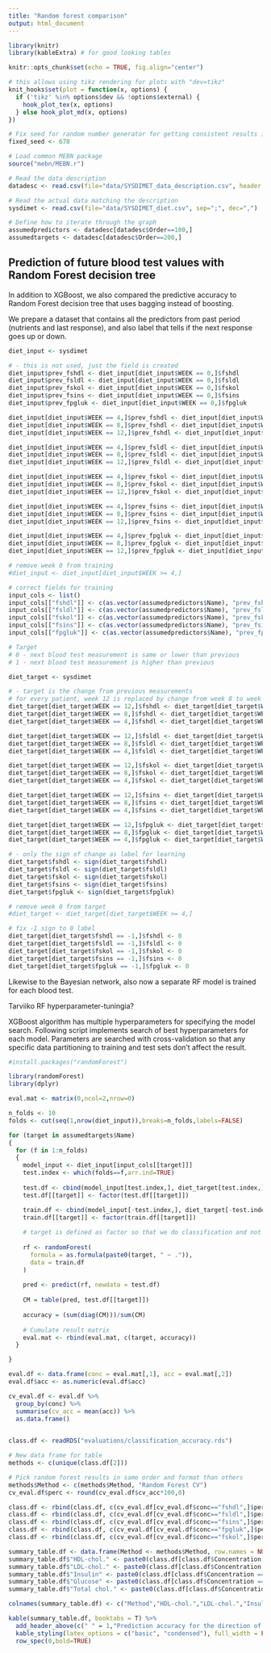 ```yaml
---
title: "Random forest comparison"
output: html_document
---
```


```r
library(knitr)
library(kableExtra) # for good looking tables

knitr::opts_chunk$set(echo = TRUE, fig.align="center")

# this allows using tikz rendering for plots with "dev=tikz"
knit_hooks$set(plot = function(x, options) {
  if ('tikz' %in% options$dev && !options$external) {
    hook_plot_tex(x, options)
  } else hook_plot_md(x, options)
})

# Fix seed for random number generator for getting consistent results in kmeans etc.
fixed_seed <- 678

# Load common MEBN package
source("mebn/MEBN.r")
```

```r

# Read the data description
datadesc <- read.csv(file="data/SYSDIMET_data_description.csv", header = TRUE, sep = ";")

# Read the actual data matching the description
sysdimet <- read.csv(file="data/SYSDIMET_diet.csv", sep=";", dec=",")

# Define how to iterate through the graph
assumedpredictors <- datadesc[datadesc$Order==100,]    
assumedtargets <- datadesc[datadesc$Order==200,] 
```

## Prediction of future blood test values with Random Forest decision tree

In addition to XGBoost, we also compared the predictive accuracy to Random Forest decision tree that uses bagging instead of boosting.

We prepare a dataset that contains all the predictors from past period (nutrients and last response), and also label that tells if the next response goes up or down.

```r
diet_input <- sysdimet

# - this is not used, just the field is created
diet_input$prev_fshdl <- diet_input[diet_input$WEEK == 0,]$fshdl
diet_input$prev_fsldl <- diet_input[diet_input$WEEK == 0,]$fsldl
diet_input$prev_fskol <- diet_input[diet_input$WEEK == 0,]$fskol
diet_input$prev_fsins <- diet_input[diet_input$WEEK == 0,]$fsins
diet_input$prev_fpgluk <- diet_input[diet_input$WEEK == 0,]$fpgluk

diet_input[diet_input$WEEK == 4,]$prev_fshdl <- diet_input[diet_input$WEEK == 0,]$fshdl
diet_input[diet_input$WEEK == 8,]$prev_fshdl <- diet_input[diet_input$WEEK == 4,]$fshdl
diet_input[diet_input$WEEK == 12,]$prev_fshdl <- diet_input[diet_input$WEEK == 8,]$fshdl

diet_input[diet_input$WEEK == 4,]$prev_fsldl <- diet_input[diet_input$WEEK == 0,]$fsldl
diet_input[diet_input$WEEK == 8,]$prev_fsldl <- diet_input[diet_input$WEEK == 4,]$fsldl
diet_input[diet_input$WEEK == 12,]$prev_fsldl <- diet_input[diet_input$WEEK == 8,]$fsldl

diet_input[diet_input$WEEK == 4,]$prev_fskol <- diet_input[diet_input$WEEK == 0,]$fskol
diet_input[diet_input$WEEK == 8,]$prev_fskol <- diet_input[diet_input$WEEK == 4,]$fskol
diet_input[diet_input$WEEK == 12,]$prev_fskol <- diet_input[diet_input$WEEK == 8,]$fskol

diet_input[diet_input$WEEK == 4,]$prev_fsins <- diet_input[diet_input$WEEK == 0,]$fsins
diet_input[diet_input$WEEK == 8,]$prev_fsins <- diet_input[diet_input$WEEK == 4,]$fsins
diet_input[diet_input$WEEK == 12,]$prev_fsins <- diet_input[diet_input$WEEK == 8,]$fsins

diet_input[diet_input$WEEK == 4,]$prev_fpgluk <- diet_input[diet_input$WEEK == 0,]$fpgluk
diet_input[diet_input$WEEK == 8,]$prev_fpgluk <- diet_input[diet_input$WEEK == 4,]$fpgluk
diet_input[diet_input$WEEK == 12,]$prev_fpgluk <- diet_input[diet_input$WEEK == 8,]$fpgluk

# remove week 0 from training
#diet_input <- diet_input[diet_input$WEEK >= 4,]

# correct fields for training
input_cols <- list()
input_cols[["fshdl"]] <- c(as.vector(assumedpredictors$Name), "prev_fshdl")
input_cols[["fsldl"]] <- c(as.vector(assumedpredictors$Name), "prev_fsldl")
input_cols[["fskol"]] <- c(as.vector(assumedpredictors$Name), "prev_fskol")
input_cols[["fsins"]] <- c(as.vector(assumedpredictors$Name), "prev_fsins")
input_cols[["fpgluk"]] <- c(as.vector(assumedpredictors$Name), "prev_fpgluk")

# Target 
# 0 - next blood test measurement is same or lower than previous
# 1 - next blood test measurement is higher than previous

diet_target <- sysdimet

# - target is the change from previous measurements
# for every patient, week 12 is replaced by change from week 8 to week 12, etc
diet_target[diet_target$WEEK == 12,]$fshdl <- diet_target[diet_target$WEEK == 12,]$fshdl - diet_target[diet_target$WEEK == 8,]$fshdl
diet_target[diet_target$WEEK == 8,]$fshdl <- diet_target[diet_target$WEEK == 8,]$fshdl - diet_target[diet_target$WEEK == 4,]$fshdl
diet_target[diet_target$WEEK == 4,]$fshdl <- diet_target[diet_target$WEEK == 4,]$fshdl - diet_target[diet_target$WEEK == 0,]$fshdl

diet_target[diet_target$WEEK == 12,]$fsldl <- diet_target[diet_target$WEEK == 12,]$fsldl - diet_target[diet_target$WEEK == 8,]$fsldl
diet_target[diet_target$WEEK == 8,]$fsldl <- diet_target[diet_target$WEEK == 8,]$fsldl - diet_target[diet_target$WEEK == 4,]$fsldl
diet_target[diet_target$WEEK == 4,]$fsldl <- diet_target[diet_target$WEEK == 4,]$fsldl - diet_target[diet_target$WEEK == 0,]$fsldl

diet_target[diet_target$WEEK == 12,]$fskol <- diet_target[diet_target$WEEK == 12,]$fskol - diet_target[diet_target$WEEK == 8,]$fskol
diet_target[diet_target$WEEK == 8,]$fskol <- diet_target[diet_target$WEEK == 8,]$fskol - diet_target[diet_target$WEEK == 4,]$fskol
diet_target[diet_target$WEEK == 4,]$fskol <- diet_target[diet_target$WEEK == 4,]$fskol - diet_target[diet_target$WEEK == 0,]$fskol

diet_target[diet_target$WEEK == 12,]$fsins <- diet_target[diet_target$WEEK == 12,]$fsins - diet_target[diet_target$WEEK == 8,]$fsins
diet_target[diet_target$WEEK == 8,]$fsins <- diet_target[diet_target$WEEK == 8,]$fsins - diet_target[diet_target$WEEK == 4,]$fsins
diet_target[diet_target$WEEK == 4,]$fsins <- diet_target[diet_target$WEEK == 4,]$fsins - diet_target[diet_target$WEEK == 0,]$fsins

diet_target[diet_target$WEEK == 12,]$fpgluk <- diet_target[diet_target$WEEK == 12,]$fpgluk - diet_target[diet_target$WEEK == 8,]$fpgluk
diet_target[diet_target$WEEK == 8,]$fpgluk <- diet_target[diet_target$WEEK == 8,]$fpgluk - diet_target[diet_target$WEEK == 4,]$fpgluk
diet_target[diet_target$WEEK == 4,]$fpgluk <- diet_target[diet_target$WEEK == 4,]$fpgluk - diet_target[diet_target$WEEK == 0,]$fpgluk

# - only the sign of change as label for learning
diet_target$fshdl <- sign(diet_target$fshdl)
diet_target$fsldl <- sign(diet_target$fsldl)
diet_target$fskol <- sign(diet_target$fskol)
diet_target$fsins <- sign(diet_target$fsins)
diet_target$fpgluk <- sign(diet_target$fpgluk)

# remove week 0 from target
#diet_target <- diet_target[diet_target$WEEK >= 4,]

# fix -1 sign to 0 label
diet_target[diet_target$fshdl == -1,]$fshdl <- 0
diet_target[diet_target$fsldl == -1,]$fsldl <- 0
diet_target[diet_target$fskol == -1,]$fskol <- 0
diet_target[diet_target$fsins == -1,]$fsins <- 0
diet_target[diet_target$fpgluk == -1,]$fpgluk <- 0

```

Likewise to the Bayesian network, also now a separate RF model is trained for each blood test. 

Tarviiko RF hyperparameter-tuningia?

XGBoost algorithm has multiple hyperparameters for specifying the model search. Following script implements search of best hyperparameters for each model. Parameters are searched with cross-validation so that any specific data partitioning to training and test sets don't affect the result.  

```r
#install.packages("randomForest")

library(randomForest)
library(dplyr)

eval.mat <- matrix(0,ncol=2,nrow=0)

n_folds <- 10
folds <- cut(seq(1,nrow(diet_input)),breaks=n_folds,labels=FALSE)

for (target in assumedtargets$Name)
{
  for (f in 1:n_folds)
  {
    model_input <- diet_input[input_cols[[target]]]
    test.index <- which(folds==f,arr.ind=TRUE)
    
    test.df <- cbind(model_input[test.index,], diet_target[test.index,][target])
    test.df[[target]] <- factor(test.df[[target]])

    train.df <- cbind(model_input[-test.index,], diet_target[-test.index,][target])
    train.df[[target]] <- factor(train.df[[target]])
    
    # target is defined as factor so that we do classification and not regression
      
    rf <- randomForest(
      formula = as.formula(paste0(target, " ~ .")),
      data = train.df
    )
    
    pred <- predict(rf, newdata = test.df)
  
    CM = table(pred, test.df[[target]])
  
    accuracy = (sum(diag(CM)))/sum(CM)
  
    # Cumulate result matrix
    eval.mat <- rbind(eval.mat, c(target, accuracy))
  }

}

eval.df <- data.frame(conc = eval.mat[,1], acc = eval.mat[,2])  
eval.df$acc <- as.numeric(eval.df$acc)

cv_eval.df <- eval.df %>% 
  group_by(conc) %>%
  summarise(cv_acc = mean(acc)) %>%
  as.data.frame()
  
```

```r
class.df <- readRDS("evaluations/classification_accuracy.rds")

# New data frame for table
methods <- c(unique(class.df[2]))

# Pick random forest results in same order and format than others
methods$Method <- c(methods$Method, "Random Forest CV")
cv_eval.df$perc <- round(cv_eval.df$cv_acc*100,0)

class.df <- rbind(class.df, c(cv_eval.df[cv_eval.df$conc=="fshdl",]$perc,"Random Forest CV","HDL-chol."))
class.df <- rbind(class.df, c(cv_eval.df[cv_eval.df$conc=="fsldl",]$perc,"Random Forest CV","LDL-chol."))
class.df <- rbind(class.df, c(cv_eval.df[cv_eval.df$conc=="fsins",]$perc,"Random Forest CV","Insulin"))
class.df <- rbind(class.df, c(cv_eval.df[cv_eval.df$conc=="fpgluk",]$perc,"Random Forest CV","Glucose"))
class.df <- rbind(class.df, c(cv_eval.df[cv_eval.df$conc=="fskol",]$perc,"Random Forest CV","Total chol."))

summary_table.df <- data.frame(Method <- methods$Method, row.names = NULL)
summary_table.df$"HDL-chol." <- paste0(class.df[class.df$Concentration == "HDL-chol.",]$Accuracy,"%")
summary_table.df$"LDL-chol." <- paste0(class.df[class.df$Concentration == "HDL-chol.",]$Accuracy,"%")
summary_table.df$"Insulin" <- paste0(class.df[class.df$Concentration == "Insulin",]$Accuracy,"%")
summary_table.df$"Glucose" <- paste0(class.df[class.df$Concentration == "Glucose",]$Accuracy,"%")
summary_table.df$"Total chol." <- paste0(class.df[class.df$Concentration == "Total chol.",]$Accuracy,"%")

colnames(summary_table.df) <- c("Method","HDL-chol.","LDL-chol.","Insulin","Glucose","Total chol.")

kable(summary_table.df, booktabs = T) %>%
  add_header_above(c(" " = 1,"Prediction accuracy for the direction of change" = 5)) %>%
  kable_styling(latex_options = c("basic", "condensed"), full_width = FALSE) %>%
  row_spec(0,bold=TRUE) 

```




